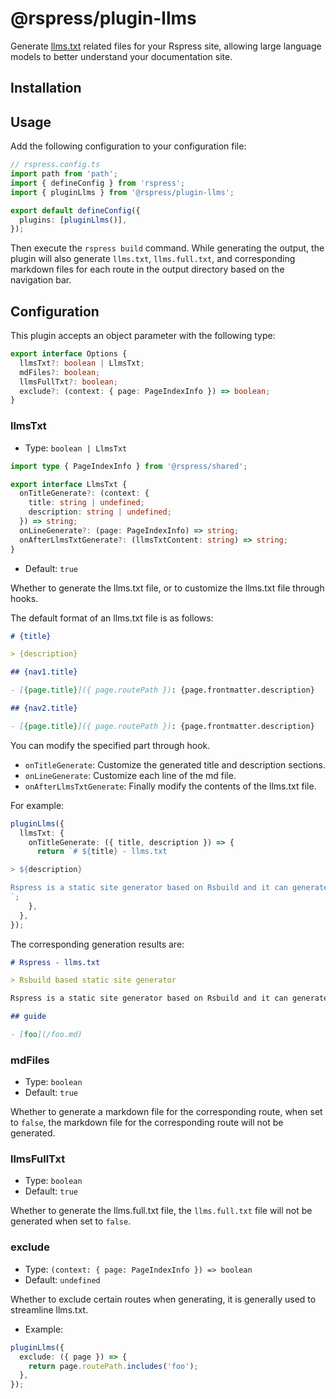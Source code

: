 # @rspress/plugin-llms


<SourceCode href="https://github.com/web-infra-dev/rspress/tree/main/packages/plugin-llms" />

Generate [llms.txt](https://llmstxt.org/) related files for your Rspress site, allowing large language models to better understand your documentation site.

## Installation


<PackageManagerTabs command="add @rspress/plugin-llms -D" />

## Usage

Add the following configuration to your configuration file:

```ts
// rspress.config.ts
import path from 'path';
import { defineConfig } from 'rspress';
import { pluginLlms } from '@rspress/plugin-llms';

export default defineConfig({
  plugins: [pluginLlms()],
});
```

Then execute the `rspress build` command. While generating the output, the plugin will also generate `llms.txt`, `llms.full.txt`, and corresponding markdown files for each route in the output directory based on the navigation bar.

## Configuration

This plugin accepts an object parameter with the following type:

```ts
export interface Options {
  llmsTxt?: boolean | LlmsTxt;
  mdFiles?: boolean;
  llmsFullTxt?: boolean;
  exclude?: (context: { page: PageIndexInfo }) => boolean;
}
```

### llmsTxt

- Type: `boolean | LlmsTxt`

```ts
import type { PageIndexInfo } from '@rspress/shared';

export interface LlmsTxt {
  onTitleGenerate?: (context: {
    title: string | undefined;
    description: string | undefined;
  }) => string;
  onLineGenerate?: (page: PageIndexInfo) => string;
  onAfterLlmsTxtGenerate?: (llmsTxtContent: string) => string;
}
```

- Default: `true`

Whether to generate the llms.txt file, or to customize the llms.txt file through hooks.

The default format of an llms.txt file is as follows:

```markdown
# {title}

> {description}

## {nav1.title}

- [{page.title}]({ page.routePath }): {page.frontmatter.description}

## {nav2.title}

- [{page.title}]({ page.routePath }): {page.frontmatter.description}
```

You can modify the specified part through hook.

- `onTitleGenerate`: Customize the generated title and description sections.
- `onLineGenerate`: Customize each line of the md file.
- `onAfterLlmsTxtGenerate`: Finally modify the contents of the llms.txt file.

For example:

```ts
pluginLlms({
  llmsTxt: {
    onTitleGenerate: ({ title, description }) => {
      return `# ${title} - llms.txt

> ${description}

Rspress is a static site generator based on Rsbuild and it can generate llms.txt with @rspress/plugin-llms.
`;
    },
  },
});
```

The corresponding generation results are:

```markdown
# Rspress - llms.txt

> Rsbuild based static site generator

Rspress is a static site generator based on Rsbuild and it can generate llms.txt with @rspress/plugin-llms.

## guide

- [foo](/foo.md)
```

### mdFiles

- Type: `boolean`
- Default: `true`

Whether to generate a markdown file for the corresponding route, when set to `false`, the markdown file for the corresponding route will not be generated.

### llmsFullTxt

- Type: `boolean`
- Default: `true`

Whether to generate the llms.full.txt file, the `llms.full.txt` file will not be generated when set to `false`.

### exclude

- Type: `(context: { page: PageIndexInfo }) => boolean`
- Default: `undefined`

Whether to exclude certain routes when generating, it is generally used to streamline llms.txt.

- Example:

```ts
pluginLlms({
  exclude: ({ page }) => {
    return page.routePath.includes('foo');
  },
});
```
